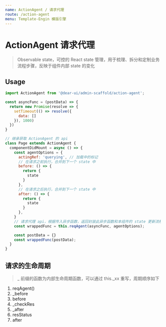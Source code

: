 ```yaml
---
name: ActionAgent / 请求代理
route: /action-agent
menu: Template-Engin 模版引擎
---
```


# ActionAgent 请求代理

> Observable state，可控的 React state 管理，用于梳理、拆分和定制业务流程步骤，反映于组件内部 state 的变化

## Usage

```js
import ActionAgent from '@dear-ui/admin-scaffold/action-agent';

const asyncFunc = (postData) => {
  return new Promise(resolve => {
    setTimeout(() => resolve({
      data: []
    }), 1000)
  })
}

// 继承获取 ActionAgent 的 api
class Page extends ActionAgent {
  componentDidMount = async () => {
    const agentOptions = {
      actingRef: 'querying', // 加载中的标记
      // 在请求之前执行，合并到下一个 state 中
      before: () => {
        return {
          state
        }
      },
      // 在请求之后执行，合并到下一个 state 中
      after: () => {
        return {
          state
        }
      },
    }
    // 请求代理 api，根据传入异步函数，返回封装此异步函数和本组件的 state 更新流程的函数
    const wrappedFunc = this.reqAgent(asyncFunc, agentOptions);

    const postData = {}
    const wrappedFunc(postData);
  }
}
```

## 请求的生命周期

> _ 前缀的函数为内部生命周期函数，可以通过 this._xx 重写，周期顺序如下

1. reqAgent()
2. _before
3. before
4. _checkRes
5. _after
6. resStatus
7. after
